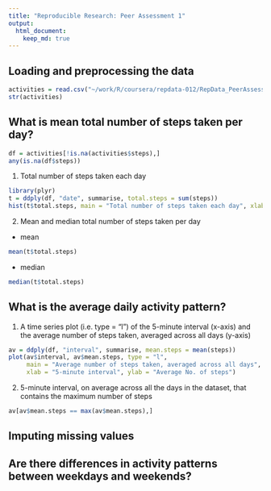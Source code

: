 ```yaml
---
title: "Reproducible Research: Peer Assessment 1"
output: 
  html_document:
    keep_md: true
---
```



## Loading and preprocessing the data

```r
activities = read.csv("~/work/R/coursera/repdata-012/RepData_PeerAssessment1/activity.csv")
str(activities)
```

## What is mean total number of steps taken per day?

```r
df = activities[!is.na(activities$steps),]
any(is.na(df$steps))
```

1. Total number of steps taken each day

```r
library(plyr)
t = ddply(df, "date", summarise, total.steps = sum(steps))
hist(t$total.steps, main = "Total number of steps taken each day", xlab = "No. of steps")
```


2. Mean and median total number of steps taken per day

  - mean

```r
mean(t$total.steps)
```

  - median

```r
median(t$total.steps)
```


## What is the average daily activity pattern?
1.  A time series plot (i.e. type = "l") of the 5-minute interval (x-axis) and the average number of steps taken, averaged across all days (y-axis)

```r
av = ddply(df, "interval", summarise, mean.steps = mean(steps))
plot(av$interval, av$mean.steps, type = "l",
     main = "Average number of steps taken, averaged across all days",
     xlab = "5-minute interval", ylab = "Average No. of steps")
```


2.  5-minute interval, on average across all the days in the dataset, that contains the maximum number of steps

```r
av[av$mean.steps == max(av$mean.steps),]
```


## Imputing missing values



## Are there differences in activity patterns between weekdays and weekends?

